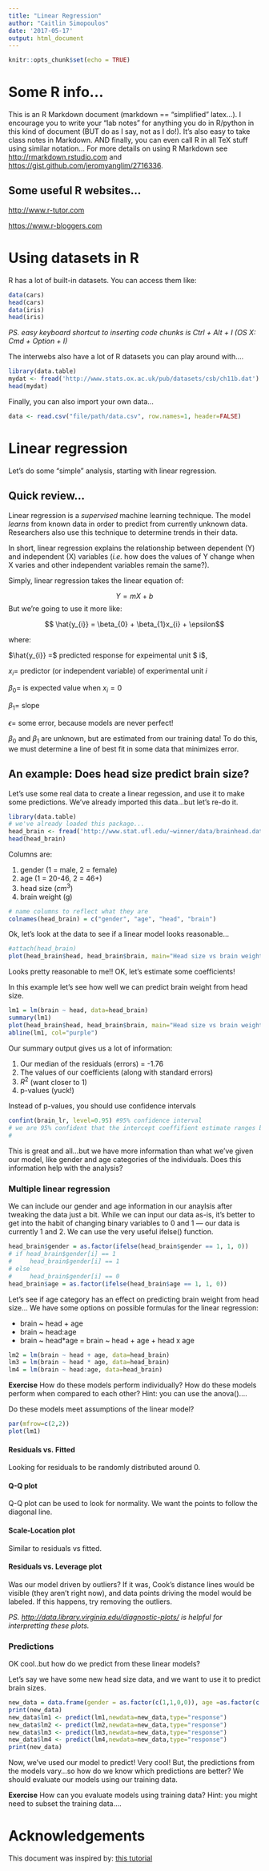 ```yaml
---
title: "Linear Regression"
author: "Caitlin Simopoulos"
date: '2017-05-17'
output: html_document
---
```


```r
knitr::opts_chunk$set(echo = TRUE)
```

# Some R info...

This is an R Markdown document (markdown == "simplified" latex...). 
I encourage you to write your "lab notes" for anything you do in R/python in this kind of document (BUT do as I say, not as I do!).
It's also easy to take class notes in Markdown.
AND finally, you can even call R in all TeX stuff using similar notation...
For more details on using R Markdown see <http://rmarkdown.rstudio.com> and <https://gist.github.com/jeromyanglim/2716336>.

[//]: P.S. this is how you comment your RMD!

## Some useful R websites...

<http://www.r-tutor.com>

<https://www.r-bloggers.com>

# Using datasets in R

R has a lot of built-in datasets.
You can access them like:

```r
data(cars)
head(cars)
data(iris)
head(iris)
```

*PS. easy keyboard shortcut to inserting code chunks is Ctrl + Alt + I (OS X: Cmd + Option + I)*

The interwebs also have a lot of R datasets you can play around with....

```r
library(data.table)
mydat <- fread('http://www.stats.ox.ac.uk/pub/datasets/csb/ch11b.dat')
head(mydat)
```

Finally, you can also import your own data...
```r
data <- read.csv("file/path/data.csv", row.names=1, header=FALSE)
```

# Linear regression
Let's do some "simple" analysis, starting with linear regression. 

## Quick review...
Linear regression is a *supervised* machine learning technique.
The model *learns* from known data in order to predict from currently unknown data.
Researchers also use this technique to determine trends in their data.

In short, linear regression explains the relationship between dependent (Y) and independent (X) variables (*i.e.* how does the values of Y change when X varies and other independent variables remain the same?).

Simply, linear regression takes the linear equation of:

$$ Y = mX + b $$
But we're going to use it more like:

$$ \hat{y_{i}} = \beta_{0} + \beta_{1}x_{i} + \epsilon$$

where:

$\hat{y_{i}} =$ predicted response for expeimental unit $ i$,

$x_{i} =$ predictor (or independent variable) of experimental unit $i$

$\beta_{0} =$ is expected value when $x_{i} = 0$

$\beta_{1} =$ slope

$\epsilon =$ some error, because models are never perfect! 

$\beta_{0}$ and $\beta_{1}$ are unknown, but are estimated from our training data! To do this, we must determine a line of best fit in some data that minimizes error.

## An example: Does head size predict brain size?

Let's use some real data to create a linear regession, and use it to make some predictions.
We've already imported this data...but let's re-do it.

```r
library(data.table) 
# we've already loaded this package...
head_brain <- fread('http://www.stat.ufl.edu/~winner/data/brainhead.dat')
head(head_brain)
```
Columns are:

1. gender (1 = male, 2 = female)
2. age (1 = 20-46, 2 = 46+)
3. head size ($cm^{3}$)
4. brain weight (g)

```r
# name columns to reflect what they are 
colnames(head_brain) = c("gender", "age", "head", "brain")
```

Ok, let's look at the data to see if a linear model looks reasonable...

```r
#attach(head_brain)
plot(head_brain$head, head_brain$brain, main="Head size vs brain weight", xlab = "head size (cm^3)", ylab = "brain weight")

```

Looks pretty reasonable to me!! OK, let's estimate some coefficients!

In this example let's see how well we can predict brain weight from head size.
```r
lm1 = lm(brain ~ head, data=head_brain)
summary(lm1)
plot(head_brain$head, head_brain$brain, main="Head size vs brain weight", xlab = "head size (cm^3)", ylab = "brain weight")
abline(lm1, col="purple")
```

Our summary output gives us a lot of information:

1. Our median of the residuals (errors) = -1.76
2. The values of our coefficients (along with standard errors)
3. $R^{2}$ (want closer to 1)
4. p-values (yuck!)

Instead of p-values, you should use confidence intervals

```r
confint(brain_lr, level=0.95) #95% confidence interval
# we are 95% confident that the intercept coeffifient estimate ranges between 232.7 and 418.4
# 
```

This is great and all...but we have more information than what we've given our model, like gender and age categories of the individuals. 
Does this information help with the analysis?

### Multiple linear regression

We can include our gender and age information in our anaylsis after tweaking the data just a bit.
While we can input our data as-is, it's better to get into the habit of changing binary variables to 0 and 1 --- our data is currently 1 and 2.
We can use the very useful ifelse() function.

```r
head_brain$gender = as.factor(ifelse(head_brain$gender == 1, 1, 0))
# if head_brain$gender[i] == 1
#     head_brain$gender[i] == 1
# else
#     head_brain$gender[i] == 0
head_brain$age = as.factor(ifelse(head_brain$age == 1, 1, 0))
```

Let's see if age category has an effect on predicting brain weight from head size...
We have some options on possible formulas for the linear regression:

* brain ~ head + age
* brain ~ head:age 
* brain ~ head*age = brain ~ head + age + head x age

```r
lm2 = lm(brain ~ head + age, data=head_brain)
lm3 = lm(brain ~ head * age, data=head_brain)
lm4 = lm(brain ~ head:age, data=head_brain)
```


**Exercise** 
How do these models perform individually? 
How do these models perform when compared to each other?
Hint: you can use the anova()....


Do these models meet assumptions of the linear model?
```r
par(mfrow=c(2,2)) 
plot(lm1)
```

#### Residuals vs. Fitted

Looking for residuals to be randomly distributed around 0.

#### Q-Q plot

Q-Q plot can be used to look for normality. We want the points to follow the diagonal line.

#### Scale-Location plot

Similar to residuals vs fitted.

#### Residuals vs. Leverage plot

Was our model driven by outliers? If it was, Cook's distance lines would be visible (they aren't right now), and data points driving the model would be labeled. If this happens, try removing the outliers. 

*PS. [http://data.library.virginia.edu/diagnostic-plots/](this website) is helpful for interpretting these plots.*

### Predictions

OK cool..but how do we predict from these linear models?

Let's say we have some new head size data, and we want to use it to predict brain sizes.

```r

new_data = data.frame(gender = as.factor(c(1,1,0,0)), age =as.factor(c(0,1,0,1)), head = c(2265, 999, 2775, 9275))
print(new_data)
new_data$lm1 <- predict(lm1,newdata=new_data,type="response")
new_data$lm2 <- predict(lm2,newdata=new_data,type="response")
new_data$lm3 <- predict(lm3,newdata=new_data,type="response")
new_data$lm4 <- predict(lm4,newdata=new_data,type="response")
print(new_data)
```

Now, we've used our model to predict! Very cool! But, the predictions from the models vary...so how do we know which predictions are better? We should evaluate our models using our training data.

**Exercise**
How can you evaluate models using training data?
Hint: you might need to subset the training data....

# Acknowledgements
This document was inspired by: [this tutorial](https://rstudio-pubs-static.s3.amazonaws.com/163576_2f7830d4ff104931bca800b4b5eb1ec0.html)